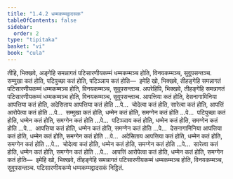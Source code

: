 ```yaml
---
title: "1.4.2 धम्मकम्मद्वादसक"
tableOfContents: false
sidebar:
  order: 2
type: "tipitaka"
basket: "vi"
book: "cula"
---
```



<DynamicBreadcrumb />

<Division number="38" book="cula">

<Paragraph number="183" book="cula">
तीहि, भिक्खवे, अङ्गेहि समन्नागतं पटिसारणीयकम्मं धम्मकम्मञ्च होति, विनयकम्मञ्च, सुवूपसन्तञ्च. सम्मुखा कतं होति, पटिपुच्छा कतं होति, पटिञ्ञाय कतं होति—  इमेहि खो, भिक्खवे, तीहङ्गेहि समन्नागतं पटिसारणीयकम्मं धम्मकम्मञ्च होति, विनयकम्मञ्च, सुवूपसन्तञ्च.
</Paragraph>

<Paragraph number="184" book="cula">
अपरेहिपि, भिक्खवे, तीहङ्गेहि समन्नागतं पटिसारणीयकम्मं धम्मकम्मञ्च होति, विनयकम्मञ्च, सुवूपसन्तञ्च. आपत्तिया कतं होति, देसनागामिनिया आपत्तिया कतं होति, अदेसिताय आपत्तिया कतं होति …पे…  चोदेत्वा कतं होति, सारेत्वा कतं होति, आपत्तिं आरोपेत्वा कतं होति …पे…  सम्मुखा कतं होति, धम्मेन कतं होति, समग्गेन कतं होति …पे…  पटिपुच्छा कतं होति, धम्मेन कतं होति, समग्गेन कतं होति …पे…  पटिञ्ञाय कतं होति, धम्मेन कतं होति, समग्गेन कतं होति …पे…  आपत्तिया कतं होति, धम्मेन कतं होति, समग्गेन कतं होति …पे…  देसनागामिनिया आपत्तिया कतं होति, धम्मेन कतं होति, समग्गेन कतं होति …पे…  अदेसिताय आपत्तिया कतं होति, धम्मेन कतं होति, समग्गेन कतं होति …पे…  चोदेत्वा कतं होति, धम्मेन कतं होति, समग्गेन कतं होति …पे…  सारेत्वा कतं होति, धम्मेन कतं होति, समग्गेन कतं होति …पे…  आपत्तिं आरोपेत्वा कतं होति, धम्मेन कतं होति, समग्गेन कतं होति—  इमेहि खो, भिक्खवे, तीहङ्गेहि समन्नागतं पटिसारणीयकम्मं धम्मकम्मञ्च होति, विनयकम्मञ्च, सुवूपसन्तञ्च.

</Paragraph>
</Division>

<Paragraph number="185" type="center" book="cula">
पटिसारणीयकम्मे धम्मकम्मद्वादसकं निट्ठितं.
</Paragraph>